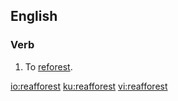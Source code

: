 ==English==

===Verb===
{{en-verb}}

# {{label|en|dated}} To [[reforest]].

[[io:reafforest]]
[[ku:reafforest]]
[[vi:reafforest]]